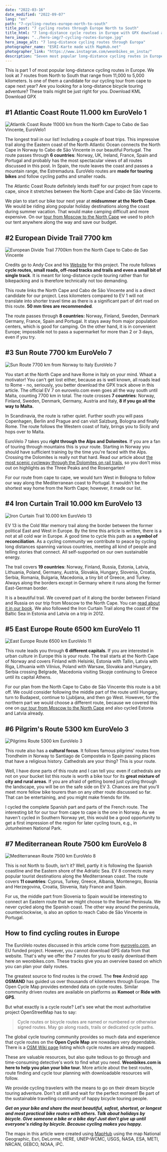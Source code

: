 ```yaml
---
date: "2022-03-16"
date_modified: "2022-09-07"
lang: "en"
path: "7-cycling-routes-europe-north-to-south"
title_post: "7 cycling routes through Europe North to South"
title_html: "7 long-distance cycle routes in Europe with GPX download and map"
hero_image: "../hero-img/7-cycling-routes-Europe.jpg"
hero_image_alt: "7 long-distance cycling routes through Europa"
photographer_name: "ESRI-Karte made with MapHub.net"
photographer_link: "https://www.instagram.com/weonbikes_on_insta/"
description: "Seven most popular long-distance cycling routes in Europe for bike touring from North to South with GPX and KML download. Read all about Europe's vast cycling route network. Part 1 is about EuroVelo 1, 3, 7, 8, 11, 13 and the Europe Divide Trail. Is one of them a candidate for our cape-to-cape tour?"
---
```



This is part 1 of most popular long-distance cycling routes in Europe. We look at 7 routes from North to South that range from 11,000 to 5,000 kilometers. Is one of them a candidate for our cycling tour from cape to cape next year? Are you looking for a long-distance bicycle touring adventure? These trails might be just right for you. Download KML Download GPX

<SevenRoutesDownload />

## #1 Atlantic Coast Route 11.000 km EuroVelo 1

![Atlantik Coast Route 11000 km from the North Cape to Cabo de Sao Vincente, EuroVelo1](../img/EuroVelo1_AtlanticCoastRoute.jpg)

The longest trail in our list! Including a couple of boat trips. This impressive trail along the Eastern coast of the North Atlantic Ocean connects the North Cape in Norway to Cabo de São Vincente in our beautiful Portugal. The route passes through **6 countries**: Norway, UK, Ireland, France, Spain and Portugal and probably has the most spectacular views of all routes discussed in this post. In Spain, the route leaves the coast and passes a mountain range, the Estremadura. EuroVelo routes are **made for touring bikes** and follow cycling paths and smaller roads.

The Atlantic Coast Route definitely lends itself for our project from cape to cape, since it stretches between the North Cape and Cabo de São Vincente.

We plan to start our bike tour next year at **midsummer at the North Cape**. We would be riding along popular holiday destinations along the coast during summer vacation. That would make camping difficult and more expensive. On our [tour from Moscow to the North Cape](https://weonbikes.com/en/book/) we used to pitch our tent anywhere along the way and save our budget.

## #2 European Divide Trail 7700 km

![European Divide Trail 7700km from the North Cape to Cabo de Sao Vincente](../img/European_Divide_Trail.jpg)

Credits go to Andy Cox and his [Website](https://europeandividetrail.com/) for this project. The route follows **cycle routes, small roads, off-road tracks and trails and even a small bit of single track**. It is meant for long-distance cycle touring rather than for bikepacking and is therefore technically not too demanding.

This route links the North Cape and Cabo de São Vincente and is a direct candidate for our project. Less kilometers compared to EV 1 will not translate into shorter travel time as there is a significant part of dirt road on this route. **50 mm tires are recommended**.

The route passes through **8 countries:** Norway, Finland, Sweden, Denmark Germany, France, Spain and Portugal. It stays away from major population centers, which is good for camping. On the other hand, it is in convenient Europe; impossible not to pass a supermarket for more than 2 or 3 days, even if you try.

## #3 Sun Route 7700 km EuroVelo 7

![Sun Route 7700 km from Norway to Italy EuroVelo 7](../img/EuroVelo7_SunRoute.jpg)

You start at the North Cape and have Rome in Italy on your mind. Whaat a motivator! You can't get lost either, because as is well known, all roads lead to Rome - no, seriously, you better download the GPX track above in this article. The official EV 7 on eurovelo.com even goes all the way south until Malta, counting 7700 km in total. The route crosses **7 countries**: Norway, Finland, Sweden, Denmark, Germany, Austria and Italy, **8 if you go all the way to Malta.**

In Scandinavia, the route is rather quiet. Further south you will pass Copenhagen, Berlin and Prague and can visit Salzburg, Bologna and finally Rome. The route follows the Western coast of Italy, brings you to Sicily and hops over to Malta.

EuroVelo 7 takes you **right through the Alps and Dolomites**. If you are a fan of touring through mountains this is your route. Starting in Norway you should have sufficient training by the time you're faced with the Alps. Crossing the Dolomites is really not that hard. Read our article about [the most scenic cycleway through the Dolomites on rail trails](https://weonbikes.com/en/blog/dolomites-cycle-routes/), so you don't miss out on highlights as the Three Peaks and the Rosengarten!

For our route from cape to cape, we would turn West in Bologna to follow our way along the Mediterranean coast to Portugal. It wouldn't be the shortest way home from the North Cape; however, it made our list.

## #4 Iron Curtain Trail 10.000 km EuroVelo 13

![Iron Curtain Trail 10.000 km EuroVelo 13](..\img\EuroVelo13_IronCurtainTrail.jpg)

EV 13 is the Cold War memory trail along the border between the former political East and West in Europe. By the time this article is written, there is a not at all cold war in Europe. A good time to cycle this path as a **symbol of reconciliation**. As a cycling community we contribute to peace by cycling long distances spanning various countries, meeting all kind of people and telling stories that connect. All self-supported on our own sustainable energy.

The trail covers **19 countries**: Norway, Finland, Russia, Estonia, Latvia, Lithuania, Poland, Germany, Austria, Slovakia, Hungary, Slovenia, Croatia, Serbia, Romania, Bulgaria, Macedonia, a tiny bit of Greece, and Turkey. Always along the borders except in Germany where it runs along the former East-German border.

It is a beautiful trail. We covered part of it along the border between Finland and Russia on our trip from Moscow to the North Cape. You can [read about it in our book](https://weonbikes.com/en/book/). We also followed the Iron Curtain Trail along the coast of the Baltic Sea in Estonia and Latvia on a trip in 2012.

## #5 East Europe Route 6500 km EuroVelo 11

![East Europe Route 6500 km EuroVelo 11](../img/EuroVelo11_EastEuropeRoute.jpg)

This route leads you through **6 different capitals**. If you are interested in urban culture in Europe this is your route. The trail starts at the North Cape of Norway and covers Finland with Helsinki, Estonia with Tallin, Latvia with Riga, Lithuania with Vilnius, Poland with Warsaw, Slovakia and Hungary, Serbia crossing Belgrade, Macedonia visiting Skopje continuing to Greece until its capital Athens.

For our plan from the North Cape to Cabo de São Vincente this route is a bit off. We could consider following the middle part of the route until Hungary, turn to Budapest, continue to Ljubljana, and then go West. However, for the northern part we would choose a different route, because we covered this one on [our tour from Moscow to the North Cape](https://weonbikes.com/en/book/) and also cycled Estonia and Latvia already.

## #6 Pilgrim's Route 5300 km EuroVelo 3

![Pilgrims Route 5300 km EuroVelo 3](../img/EuroVelo3_PilgrimsRoute.jpg)

This route also has a **cultural focus**. It follows famous pilgrims' routes from Trondheim in Norway to Santiago de Compostela in Spain passing places that have a religious history. Cathedrals are your thing? This is your route.

Well, I have done parts of this route and I can tell you: even if cathedrals are not on your bucket list this route is worth a bike tour for its **great mixture of city and rural areas**. If you are afraid of getting bored just cycling through the landscape, you will be on the safe side on EV 3. Chances are that you'll meet more fellow bike tourers than on any other route discussed so far. That can be entertaining, and you might make friends for life.

I cycled the complete Spanish part and parts of the French route. The interesting bit for our tour from cape to cape is the one in Norway. As we haven't cycled in Southern Norway yet, this would be a good opportunity to get a first impression of the region for later cycling tours, e.g., in Jotunheimen National Park.

## #7 Mediterranean Route 7500 km EuroVelo 8

![Mediterranean Route 7500 km EuroVelo 8](../img/EuroVelo8_MediterraneanRoute.jpg)

This is not North to South, isn't it? Well, partly it is following the Spanish coastline and the Eastern shore of the Adriatic Sea. EV 8 connects many popular tourist destinations along the Mediterranean coast. The route covers **11 countries**: Cyprus, Turkey, Greece, Albania, Montenegro, Bosnia and Herzegovina, Croatia, Slovenia, Italy France and Spain.

For us, the middle part from Slovenia to Spain would be interesting to connect an Eastern route that we might choose to the Iberian Peninsula. We never cycled along the Spanish coast. The other way around the peninsula, counterclockwise, is also an option to reach Cabo de São Vincente in Portugal.

## How to find cycling routes in Europe

The EuroVelo routes discussed in this article come from [eurovelo.com](http://en.eurovelo.com/), an EU funded project. However, you cannot download GPS data from that website. That's why we offer the 7 routes for you to easily download them here on weonbikes.com. These tracks give you an overview based on which you can plan your daily routes.

<SevenRoutesDownload />

The greatest source to find routes is the crowd. The **free** Android app **OSMAND** has guided us over thousands of kilometers through Europe. The Open Cycle Map provides extended data on cycle routes. Similar community driven routes are available on platforms as **Komoot** or **Ride with GPS**.

But what exactly is a cycle route? Let's see what the most authoritative project OpenStreetMap has to say:

> Cycle routes or bicycle routes are named or numbered or otherwise signed routes. May go along roads, trails or dedicated cycle paths.

The global cycle touring community provides so much data and experience that cycle routes on the **Open Cycle Map** are nowadays very dependable. There is a [OSM Wiki page](https://wiki.openstreetmap.org/wiki/Cycle_routes) listing which cycle routes are already mapped.

These are valuable resources, but also quite tedious to go through and time-consuming detective's work to find what you need. **Weonbikes.com is here to help you plan your bike tour.** More article about the best routes, route finding and cycle tour planning with downloadable resources will follow.

We provide cycling travelers with the means to go on their dream bicycle touring adventure. Don't sit still and wait for the perfect moment! Be part of the sustainable travelling community of happy bicycle touring people.

**_Get on your bike and share the most beautiful, safest, shortest, or longest and most practical bike routes with others. Talk about holidays by bicycle. Give someone a bike or a bike day! Just don't give up until everyone's riding by bicycle. Because cycling makes you happy._**

The maps in this article were created using [MapHub](https://maphub.net/) using the map National Geographic, Esri, DeLorme, HERE, UNEP-WCMC, USGS, NASA, ESA, METI, NRCAN, GEBCO, NOAA, iPC.
